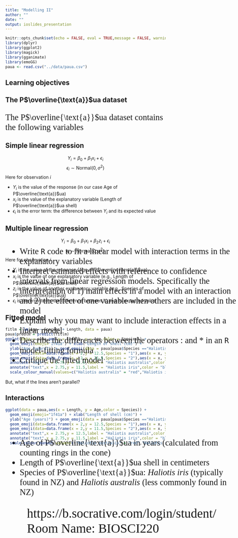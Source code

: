 ```yaml
---
title: "Modelling II"
author: ""
date: ""
output: ioslides_presentation
---
```


<style type="text/css">
slides > slide:not(.nobackground):after {
  content: '';
}
</style>

```r
knitr::opts_chunk$set(echo = FALSE, eval = TRUE,message = FALSE, warning = FALSE)
library(dplyr)
library(ggplot2)
library(magick)
library(gganimate)
library(emoGG)
paua <- read.csv("../data/paua.csv")
```

## Learning objectives

<ul style="font-family: bookman, bookman; font-size:20pt; top:20%;position: absolute;">
<li> Write `R` code to fit a linear model with interaction terms in the explanatory variables</li>
<li>  Interpret estimated effects with reference to confidence intervals from linear regression models. Specifically the interpretation of 1) main effects in a model with an interaction and 2) the effect of one variable when others are included in the model
<li> Explain why you may want to include interaction effects in a linear model</li>
<li>Describe the differences between the operators : and * in an `R` model-fitting formula</li>
  <li>Critique the fitted model</li>
</ul>



## The P$\overline{\text{a}}$ua dataset

<p style="font-family: bookman, bookman; font-size:20pt"> The P$\overline{\text{a}}$ua dataset contains the following variables</p>
<ul style="font-family: bookman, bookman; font-size:20pt; top:35%;position: absolute;">
<li> Age of  P$\overline{\text{a}}$ua in years (calculated from counting rings in the
cone) </li>
<li> Length of  P$\overline{\text{a}}$ua shell in centimeters</li>
<li> Species of  P$\overline{\text{a}}$ua: *Haliotis iris* (typically found in NZ) and
*Haliotis australis* (less commonly found in NZ) </li>

</ul>




## Simple linear regression

$$Y_i = \beta_0 + \beta_1x_i + \epsilon_i$$
$$\epsilon_i \sim \text{Normal}(0,\sigma^2)$$
Here for observation $i$

  + $Y_i$ is the value of the response (in our case Age of P$\overline{\text{a}}$ua)
  + $x_i$ is the value of the explanatory variable (Length of P$\overline{\text{a}}$ua shell)
  + $\epsilon_i$ is the error term: the difference between $Y_i$ and its expected value



## Multiple linear regression

$$Y_i = \beta_0 + \beta_1x_i + \beta_2 z_i + \epsilon_i$$
$$\epsilon_i \sim \text{Normal}(0,\sigma^2)$$
Here for observation $i$

  + $Y_i$ is the value of the response (Age of P$\overline{\text{a}}$ua)
  + $x_i$ is the value of one explanatory variable (e.g., Length of P$\overline{\text{a}}$ua shell)
  + $z_i$ is the value of another explanatory variable (e.g., Species of P$\overline{\text{a}}$ua)
  + $\epsilon_i$ is the error term: the difference between $Y_i$ and its expected value


## Fitted model

```r
fitlm = lm(Age ~ Species + Length, data = paua)
paua$predlm = predict(fitlm)
ggplot(data = paua,aes(x = Length, y = Age,color = Species)) +
  geom_emoji(emoji="1f41a") + xlab("Length of shell (cm)") +
  ylab("Age (years)") + geom_emoji(data = paua[paua$Species =="Haliotis iris",],emoji="1f9aa") +
  geom_emoji(data=data.frame(x = 2,y = 12.5,Species = "1"),aes(x = x, y = y),emoji="1f41a") +
  geom_emoji(data=data.frame(x = 2,y = 11.5,Species = "2"),aes(x = x, y = y),emoji="1f9aa") +
  annotate("text",x = 2.75,y = 12.5,label = "Haliotis australis",color = "red") +
  annotate("text",x = 2.75,y = 11.5,label = "Haliotis iris",color = "blue") + geom_line(aes(y = predlm), size = 1) + theme(legend.position = "none") +
  scale_colour_manual(values=c("Haliotis australis" = "red","Haliotis iris" = "blue","1" = "black","2" = "green"))

```

But, what if the lines aren't parallel?

## Interactions

```r
ggplot(data = paua,aes(x = Length, y = Age,color = Species)) +
  geom_emoji(emoji="1f41a") + xlab("Length of shell (cm)") +
  ylab("Age (years)") + geom_emoji(data = paua[paua$Species =="Haliotis iris",],emoji="1f9aa") +
  geom_emoji(data=data.frame(x = 2,y = 12.5,Species = "1"),aes(x = x, y = y),emoji="1f41a") +
  geom_emoji(data=data.frame(x = 2,y = 11.5,Species = "2"),aes(x = x, y = y),emoji="1f9aa") +
  annotate("text",x = 2.75,y = 12.5,label = "Haliotis australis",color = "red") +
  annotate("text",x = 2.75,y = 11.5,label = "Haliotis iris",color = "blue") + geom_smooth(method = "lm", se = FALSE) + theme(legend.position = "none") +
  scale_colour_manual(values=c("Haliotis australis" = "red","Haliotis iris" = "blue","1" = "black","2" = "green"))

```


## 


<ul style="font-family: bookman, bookman; font-size:30pt; top:40%;position: absolute;">
  https://b.socrative.com/login/student/
  Room Name: BIOSCI220
 </ul>

